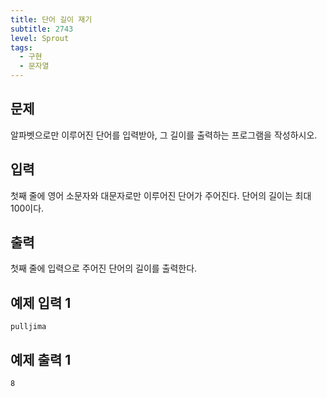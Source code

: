 ```yaml
---
title: 단어 길이 재기
subtitle: 2743
level: Sprout
tags:
  - 구현
  - 문자열
---
```


## 문제

알파벳으로만 이루어진 단어를 입력받아, 그 길이를 출력하는 프로그램을 작성하시오.

## 입력

첫째 줄에 영어 소문자와 대문자로만 이루어진 단어가 주어진다. 단어의 길이는 최대 100이다.

## 출력

첫째 줄에 입력으로 주어진 단어의 길이를 출력한다.

## 예제 입력 1

```
pulljima
```

## 예제 출력 1

```
8
```
